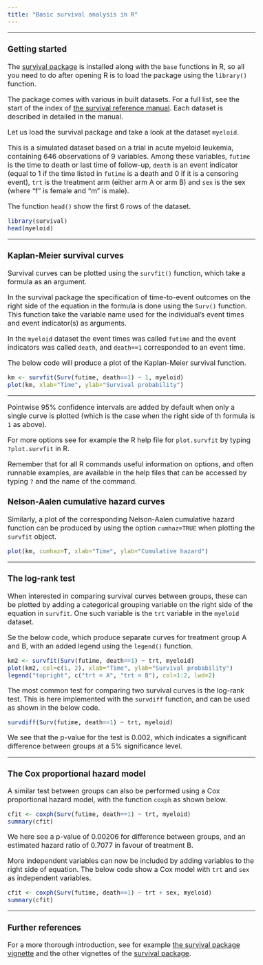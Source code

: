 ```yaml
---
title: "Basic survival analysis in R"
---
```


<style type="text/css">
  body{
  font-size: 12pt;
}
</style>

---

### Getting started

The [survival package](https://cran.r-project.org/web/packages/survival/index.html) is installed along with the `base` functions in R, so all you need to do after opening R is to load the package using the `library()` function.

The package comes with various in built datasets. For a full list, see the start of the index of [the survival reference manual](https://cran.r-project.org/web/packages/survival/survival.pdf). Each dataset is described in detailed in the manual. 

Let us load the survival package and take a look at the dataset `myeloid`. 

This is a simulated dataset based on a trial in acute myeloid leukemia, containing 646 observations of 9 variables. Among these variables, `futime` is the time to death or last time of follow-up, `death` is an event indicator (equal to 1 if the time listed in `futime` is a death and 0 if it is a censoring event), `trt` is the treatment arm (either arm A or arm B) and `sex` is the sex (where "f" is female and  "m" is male). 

The function `head()` show the first 6 rows of the dataset.

```r
library(survival)
head(myeloid)
```

---

### Kaplan-Meier survival curves

Survival curves can be plotted using the `survfit()` function, which take a formula as an argument.

In the survival package the specification of time-to-event outcomes on the right side of the equation in the formula is done using the `Surv()` function. This function take the variable name used for the individual's event times and event indicator(s) as arguments.

In the `myeloid` dataset the event times was called `futime` and the event indicators was called `death`, and `death==1` corresponded to an event time.

The below code will produce a plot of the Kaplan-Meier survival function.

```r
km <- survfit(Surv(futime, death==1) ~ 1, myeloid)
plot(km, xlab="Time", ylab="Survival probability")
```

---

Pointwise 95\% confidence intervals are added by default when only a single curve is plotted (which is the case when the right side of th formula is `1` as above).

For more options see for example the R help file for `plot.survfit` by typing `?plot.survfit` in R. 

Remember that for all R commands useful information on options, and often runnable examples, are available in the help files that can be accessed by typing `?` and the name of the command.

### Nelson-Aalen cumulative hazard curves

Similarly, a plot of the corresponding Nelson-Aalen cumulative hazard function can be produced by using the option `cumhaz=TRUE` when plotting the `survfit` object.

```r
plot(km, cumhaz=T, xlab="Time", ylab="Cumulative hazard")
```

---

### The log-rank test

When interested in comparing survival curves between groups, these can be plotted by adding a categorical grouping variable on the right side of the equation in `survfit`. One such variable is the `trt` variable in the `myeloid` dataset.

Se the below code, which produce separate curves for treatment group A and B, with an added legend using the `legend()` function.

```r
km2 <- survfit(Surv(futime, death==1) ~ trt, myeloid)
plot(km2, col=c(1, 2), xlab="Time", ylab="Survival probability")
legend("topright", c("trt = A", "trt = B"), col=1:2, lwd=2)
```

The most common test for comparing two survival curves is the log-rank test. This is here implemented with the `survdiff` function, and can be used as shown in the below code.

```r
survdiff(Surv(futime, death==1) ~ trt, myeloid)
```

We see that the p-value for the test is 0.002, which indicates a significant difference between groups at a 5\% significance level.

---

### The Cox proportional hazard model

A similar test between groups can also be performed using a Cox proportional hazard model, with the function `coxph` as shown below.

```r
cfit <- coxph(Surv(futime, death==1) ~ trt, myeloid)
summary(cfit)
```

We here see a p-value of 0.00206 for difference between groups, and an estimated hazard ratio of 0.7077 in favour of treatment B.

More independent variables can now be included by adding variables to the right side of equation. The below code show a Cox model with `trt` and `sex` as independent variables.

```r
cfit <- coxph(Surv(futime, death==1) ~ trt + sex, myeloid)
summary(cfit)
```

---

### Further references

For a more thorough introduction, see for example [the survival package vignette](https://cran.r-project.org/web/packages/survival/vignettes/survival.pdf) and the other vignettes of the [survival package](https://cran.r-project.org/web/packages/survival/index.html).

</br>
